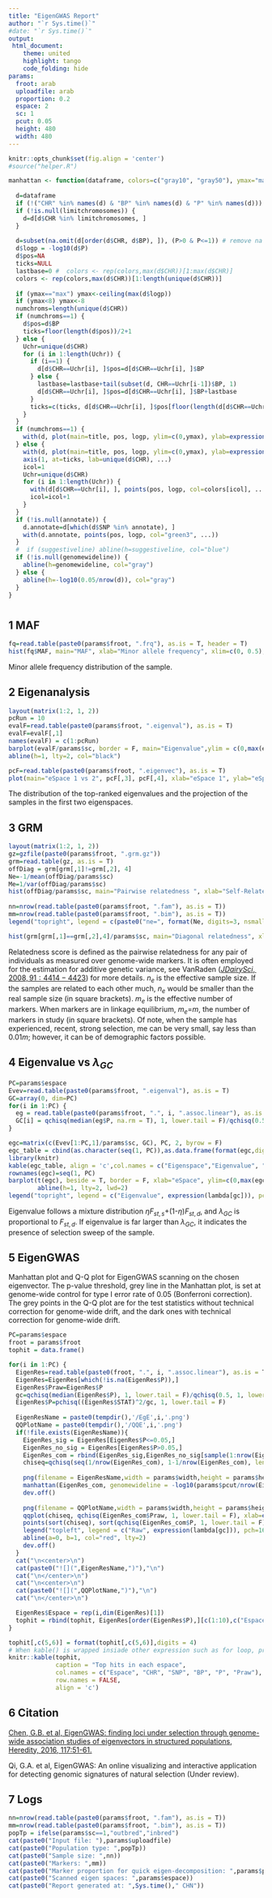---
title: "EigenGWAS Report"
author: "`r Sys.time()`"
#date: "`r Sys.time()`"
output:
 html_document:
    theme: united
    highlight: tango
    code_folding: hide
params:
  froot: arab
  uploadfile: arab
  proportion: 0.2
  espace: 2
  sc: 1
  pcut: 0.05
  height: 480
  width: 480
---

```{r setup, include=FALSE}
knitr::opts_chunk$set(fig.align = 'center')
#source("helper.R")
```

```{r, manhattan,echo=FALSE}
manhattan <- function(dataframe, colors=c("gray10", "gray50"), ymax="max", limitchromosomes=NULL, suggestiveline=-log10(1e-5), genomewideline=NULL, title="", annotate=NULL, ...) {
  
  d=dataframe
  if (!("CHR" %in% names(d) & "BP" %in% names(d) & "P" %in% names(d))) stop("Make sure your data frame contains columns CHR, BP, and P")
  if (!is.null(limitchromosomes)) {
    d=d[d$CHR %in% limitchromosomes, ]
  }
  
  d=subset(na.omit(d[order(d$CHR, d$BP), ]), (P>0 & P<=1)) # remove na's, sort, and keep only 0<P<=1
  d$logp = -log10(d$P)
  d$pos=NA
  ticks=NULL
  lastbase=0 #  colors <- rep(colors,max(d$CHR))[1:max(d$CHR)]
  colors <- rep(colors,max(d$CHR))[1:length(unique(d$CHR))]
  
  if (ymax=="max") ymax<-ceiling(max(d$logp))
  if (ymax<8) ymax<-8
  numchroms=length(unique(d$CHR))
  if (numchroms==1) {
    d$pos=d$BP
    ticks=floor(length(d$pos))/2+1
  } else {
    Uchr=unique(d$CHR)
    for (i in 1:length(Uchr)) {
      if (i==1) {
        d[d$CHR==Uchr[i], ]$pos=d[d$CHR==Uchr[i], ]$BP
      } else {
        lastbase=lastbase+tail(subset(d, CHR==Uchr[i-1])$BP, 1)
        d[d$CHR==Uchr[i], ]$pos=d[d$CHR==Uchr[i], ]$BP+lastbase
      }
      ticks=c(ticks, d[d$CHR==Uchr[i], ]$pos[floor(length(d[d$CHR==Uchr[i], ]$pos)/2)+1])
    }
  }
  if (numchroms==1) {
    with(d, plot(main=title, pos, logp, ylim=c(0,ymax), ylab=expression(-log[10](italic(p))), xlab=paste("Chromosome",unique(d$CHR),"position"), ...))
  } else {
    with(d, plot(main=title, pos, logp, ylim=c(0,ymax), ylab=expression(-log[10](italic(p))), xlab="Chromosome", xaxt="n", type="n", ...))
    axis(1, at=ticks, lab=unique(d$CHR), ...)
    icol=1
    Uchr=unique(d$CHR)
    for (i in 1:length(Uchr)) {
      with(d[d$CHR==Uchr[i], ], points(pos, logp, col=colors[icol], ...))
      icol=icol+1
    }
  }
  if (!is.null(annotate)) {
    d.annotate=d[which(d$SNP %in% annotate), ]
    with(d.annotate, points(pos, logp, col="green3", ...))
  }
  #  if (suggestiveline) abline(h=suggestiveline, col="blue")
  if (!is.null(genomewideline)) {
    abline(h=genomewideline, col="gray")
  } else {
    abline(h=-log10(0.05/nrow(d)), col="gray")    
  }
}
```

# {.tabset .tabset-fade .tabset-pills}
## 1 MAF
```{r, maf,echo=TRUE}
fq=read.table(paste0(params$froot, ".frq"), as.is = T, header = T)
hist(fq$MAF, main="MAF", xlab="Minor allele frequency", xlim=c(0, 0.5), breaks = 50)
```
Minor allele frequency distribution of the sample.

## 2 Eigenanalysis
```{r, pca,echo=TRUE}
layout(matrix(1:2, 1, 2))
pcRun = 10
evalF=read.table(paste0(params$froot, ".eigenval"), as.is = T)
evalF=evalF[,1]
names(evalF) = c(1:pcRun)
barplot(evalF/params$sc, border = F, main="Eigenvalue",ylim = c(0,max(evalF/params$sc)*1.2),xlab = 'Eigenspace')
abline(h=1, lty=2, col="black")

pcF=read.table(paste0(params$froot, ".eigenvec"), as.is = T)
plot(main="eSpace 1 vs 2", pcF[,3], pcF[,4], xlab="eSpace 1", ylab="eSpace 2", bty='n', pch=16, cex=0.5, col=ifelse(pcF[,3]<0, "red", "blue"))
```
The distribution of the top-ranked eigenvalues and the projection of the samples in the first two eigenspaces.

## 3 GRM
```{r, grm,echo=TRUE}
layout(matrix(1:2, 1, 2))
gz=gzfile(paste0(params$froot, ".grm.gz"))
grm=read.table(gz, as.is = T)
offDiag = grm[grm[,1]!=grm[,2], 4]
Ne=-1/mean(offDiag/params$sc)
Me=1/var(offDiag/params$sc)
hist(offDiag/params$sc, main="Pairwise relatedness ", xlab="Self-Relatedness", breaks = 50)
        
nn=nrow(read.table(paste0(params$froot, ".fam"), as.is = T))
mm=nrow(read.table(paste0(params$froot, ".bim"), as.is = T))
legend("topright", legend = c(paste0("ne=", format(Ne, digits=3, nsmall=2), ' [',nn, ']'), paste0("me=", format(Me, digits=3, nsmall=2), ' [',mm,']')), bty='n')

hist(grm[grm[,1]==grm[,2],4]/params$sc, main="Diagonal relatedness", xlab="Relatedness score", breaks = 15)
```
Relatedness score is defined as the pairwise relatedness for any pair of individuals as measured over genome-wide markers. It is often employed for the estimation for additive genetic variance, see VanRaden ([$J Dairy Sci, 2008, 91:4414-4423$](https://www.sciencedirect.com/science/article/pii/S0022030208709901)) for more details. $n_e$ is the effective sample size. If the samples are related to each other much, $n_e$ would be smaller than the real sample size (in square brackets). $m_e$ is the effective number of markers. When markers are in linkage equilibrium, $m_e$=$m$, the number of markers in study (in square brackets). Of note, when the sample has experienced, recent, strong selection, me can be very small, say less than 0.01$m$; however, it can be of demographic factors possible.

## 4 Eigenvalue vs $\lambda_{GC}$
```{r, ev,echo=TRUE}
PC=params$espace
Evev=read.table(paste0(params$froot, ".eigenval"), as.is = T)
GC=array(0, dim=PC)
for(i in 1:PC) {
  eg = read.table(paste0(params$froot, ".", i, ".assoc.linear"), as.is = T, header = T)
  GC[i] = qchisq(median(eg$P, na.rm = T), 1, lower.tail = F)/qchisq(0.5, 1)
}

egc=matrix(c(Evev[1:PC,1]/params$sc, GC), PC, 2, byrow = F)
egc_table = cbind(as.character(seq(1, PC)),as.data.frame(format(egc,digits = 3)))
library(knitr)
kable(egc_table, align = 'c',col.names = c("Eigenspace","Eigenvalue", "Genomic inflation factor"))
rownames(egc)=seq(1, PC)
barplot(t(egc), beside = T, border = F, xlab="eSpace", ylim=c(0,max(egc)+2))
        abline(h=1, lty=2, lwd=2)
legend("topright", legend = c("Eigenvalue", expression(lambda[gc])), pch=15, col=c("black", "grey"), bty='n')

```
Eigenvalue follows a mixture distribution $\eta$$F_{st,s}$+(1-$\eta$)$F_{st,d}$, and $\lambda_{GC}$ is proportional to $F_{st,d}$. If eigenvalue is far larger than $\lambda_{GC}$, it indicates the presence of selection sweep of the sample.

## 5 EigenGWAS
Manhattan plot and Q-Q plot for EigenGWAS scanning on the chosen eigenvector. The p-value threshold, grey line in the Manhattan plot, is set at genome-wide control for type I error rate of 0.05 (Bonferroni correction). The grey points in the Q-Q plot are for the test statistics without technical correction for genome-wide drift, and the dark ones with technical correction for genome-wide drift.
```{r, eGWAS, results="asis",fig.align="center",echo=TRUE}
PC=params$espace
froot = params$froot
tophit = data.frame()

for(i in 1:PC) {
  EigenRes=read.table(paste0(froot, ".", i, ".assoc.linear"), as.is = T, header = T)
  EigenRes=EigenRes[which(!is.na(EigenRes$P)),]
  EigenRes$Praw=EigenRes$P
  gc=qchisq(median(EigenRes$P), 1, lower.tail = F)/qchisq(0.5, 1, lower.tail = F)
  EigenRes$P=pchisq((EigenRes$STAT)^2/gc, 1, lower.tail = F)
  
  EigenResName = paste0(tempdir(),'/EgE',i,'.png')
  QQPlotName = paste0(tempdir(),'/QQE',i,'.png')
  if(!file.exists(EigenResName)){
    EigenRes_sig = EigenRes[EigenRes$P<=0.05,]
    EigenRes_no_sig = EigenRes[EigenRes$P>0.05,]
    EigenRes_com = rbind(EigenRes_sig,EigenRes_no_sig[sample(1:nrow(EigenRes_no_sig),0.6*nrow(EigenRes_no_sig)),])
    chiseq=qchisq(seq(1/nrow(EigenRes_com), 1-1/nrow(EigenRes_com), length.out = nrow(EigenRes_com)), 1)
    
    png(filename = EigenResName,width = params$width,height = params$height)
    manhattan(EigenRes_com, genomewideline = -log10(params$pcut/nrow(EigenRes)), title=paste("eSpace ", i), pch=16, cex=0.3, bty='n')
    dev.off()
    
    png(filename = QQPlotName,width = params$width,height = params$height)
    qqplot(chiseq, qchisq(EigenRes_com$Praw, 1, lower.tail = F), xlab=expression(paste("Theoretical ", chi[1]^2)), ylab=expression(paste("Observed ", chi[1]^2)), bty="n", col="grey", pch=16, cex=0.5)
    points(sort(chiseq), sort(qchisq(EigenRes_com$P, 1, lower.tail = F)), col="black", pch=16, cex=0.5)
    legend("topleft", legend = c("Raw", expression(lambda[gc])), pch=16, cex=1, col=c("grey", "black"), bty='n')
    abline(a=0, b=1, col="red", lty=2)
    dev.off()
  }
  cat("\n<center>\n")
  cat(paste0("![](",EigenResName,")"),"\n")
  cat("\n</center>\n")
  cat("\n<center>\n")
  cat(paste0("![](",QQPlotName,")"),"\n")
  cat("\n</center>\n")

  EigenRes$Espace = rep(i,dim(EigenRes)[1])
  tophit = rbind(tophit, EigenRes[order(EigenRes$P),][c(1:10),c("Espace","CHR","SNP","BP","P","Praw")])
}

tophit[,c(5,6)] = format(tophit[,c(5,6)],digits = 4)
# When kable() is wrapped insiade other expression such as for loop, print(kable()) must be explicit
knitr::kable(tophit,
             caption = "Top hits in each espace", 
             col.names = c("Espace", "CHR", "SNP", "BP", "P", "Praw"),
             row.names = FALSE,
             align = 'c')

```

## 6 Citation
[Chen, G.B. et al, EigenGWAS: finding loci under selection through genome-wide association studies of eigenvectors in structured populations, Heredity, 2016, 117:51-61.](https://www.nature.com/articles/hdy201625)

Qi, G.A. et al, EigenGWAS: An online visualizing and interactive application for detecting genomic signatures of natural selection (Under review).

## 7 Logs
```{r, logs,echo=FALSE}
nn=nrow(read.table(paste0(params$froot, ".fam"), as.is = T))
mm=nrow(read.table(paste0(params$froot, ".bim"), as.is = T))
popTp = ifelse(params$sc==1,"outbred","inbred")
cat(paste0("Input file: "),params$uploadfile)
cat(paste0("Population type: ",popTp))
cat(paste0("Sample size: ",nn))
cat(paste0("Markers: ",mm))
cat(paste0("Marker proportion for quick eigen-decomposition: ",params$proportion))
cat(paste0("Scanned eigen spaces: ",params$espace))
cat(paste0("Report generated at: ",Sys.time()," CHN"))
```

